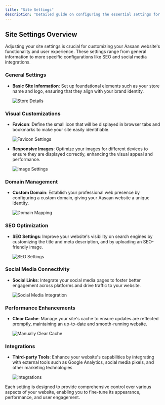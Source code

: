 ```yaml
---
title: "Site Settings"
description: "Detailed guide on configuring the essential settings for your Aasaan website."
---
```


## Site Settings Overview

Adjusting your site settings is crucial for customizing your Aasaan website's functionality and user experience. These settings range from general information to more specific configurations like SEO and social media integrations.

### General Settings

- **Basic Site Information**: Set up foundational elements such as your store name and logo, ensuring that they align with your brand identity.

  ![Store Details](#)

### Visual Customizations

- **Favicon**: Define the small icon that will be displayed in browser tabs and bookmarks to make your site easily identifiable.

  ![Favicon Settings](#)

- **Responsive Images**: Optimize your images for different devices to ensure they are displayed correctly, enhancing the visual appeal and performance.

  ![Image Settings](#)

### Domain Management

- **Custom Domain**: Establish your professional web presence by configuring a custom domain, giving your Aasaan website a unique identity.

  ![Domain Mapping](#)

### SEO Optimization

- **SEO Settings**: Improve your website's visibility on search engines by customizing the title and meta description, and by uploading an SEO-friendly image.

  ![SEO Settings](#)

### Social Media Connectivity

- **Social Links**: Integrate your social media pages to foster better engagement across platforms and drive traffic to your website.

  ![Social Media Integration](#)

### Performance Enhancements

- **Clear Cache**: Manage your site's cache to ensure updates are reflected promptly, maintaining an up-to-date and smooth-running website.

  ![Manually Clear Cache](#)

### Integrations

- **Third-party Tools**: Enhance your website's capabilities by integrating with external tools such as Google Analytics, social media pixels, and other marketing technologies.

  ![Integrations](#)

Each setting is designed to provide comprehensive control over various aspects of your website, enabling you to fine-tune its appearance, performance, and user engagement.
